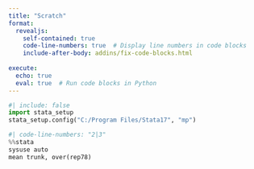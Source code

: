 ```yaml
---
title: "Scratch"
format: 
  revealjs:
    self-contained: true
    code-line-numbers: true  # Display line numbers in code blocks
    include-after-body: addins/fix-code-blocks.html
    
execute: 
  echo: true
  eval: true  # Run code blocks in Python
---
```



```python
#| include: false
import stata_setup
stata_setup.config("C:/Program Files/Stata17", "mp")
```

```python
#| code-line-numbers: "2|3"
%%stata
sysuse auto
mean trunk, over(rep78)
```

